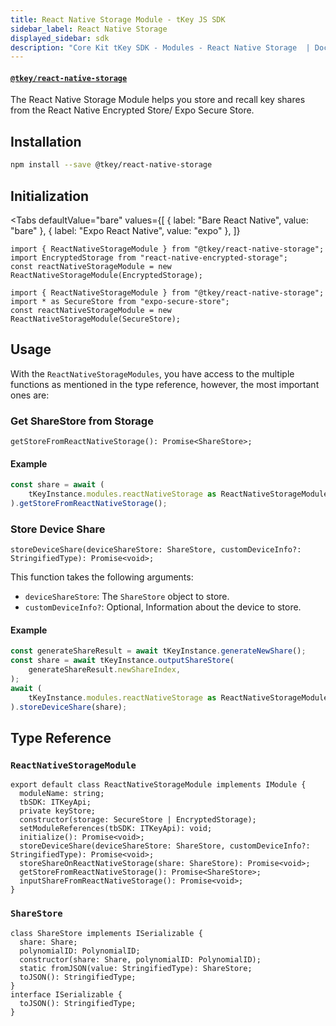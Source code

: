 ```yaml
---
title: React Native Storage Module - tKey JS SDK
sidebar_label: React Native Storage
displayed_sidebar: sdk
description: "Core Kit tKey SDK - Modules - React Native Storage  | Documentation - Web3Auth"
---
```



#### [`@tkey/react-native-storage`](https://npmjs.com/package/@tkey/react-native-storage)

The React Native Storage Module helps you store and recall key shares from the React Native Encrypted Store/ Expo Secure Store.

## Installation

```bash npm2yarn
npm install --save @tkey/react-native-storage
```

## Initialization

<Tabs
  defaultValue="bare"
  values={[
    { label: "Bare React Native", value: "bare" },
    { label: "Expo React Native", value: "expo" },
  ]}
>

<TabItem value="bare">

```tsx
import { ReactNativeStorageModule } from "@tkey/react-native-storage";
import EncryptedStorage from "react-native-encrypted-storage";
const reactNativeStorageModule = new ReactNativeStorageModule(EncryptedStorage);
```

</TabItem>

<TabItem value="expo">

```tsx
import { ReactNativeStorageModule } from "@tkey/react-native-storage";
import * as SecureStore from "expo-secure-store";
const reactNativeStorageModule = new ReactNativeStorageModule(SecureStore);
```

</TabItem>

</Tabs>

## Usage

With the `ReactNativeStorageModules`, you have access to the multiple functions as mentioned in the type reference, however, the most important ones
are:

### Get ShareStore from Storage

`getStoreFromReactNativeStorage(): Promise<ShareStore>;`

#### Example

```js
const share = await (
    tKeyInstance.modules.reactNativeStorage as ReactNativeStorageModule
).getStoreFromReactNativeStorage();
```

### Store Device Share

`storeDeviceShare(deviceShareStore: ShareStore, customDeviceInfo?: StringifiedType): Promise<void>;`

This function takes the following arguments:

- `deviceShareStore`: The `ShareStore` object to store.
- `customDeviceInfo?`: Optional, Information about the device to store.

#### Example

```js
const generateShareResult = await tKeyInstance.generateNewShare();
const share = await tKeyInstance.outputShareStore(
    generateShareResult.newShareIndex,
);
await (
    tKeyInstance.modules.reactNativeStorage as ReactNativeStorageModule
).storeDeviceShare(share);
```

## Type Reference

### `ReactNativeStorageModule`

```tsx
export default class ReactNativeStorageModule implements IModule {
  moduleName: string;
  tbSDK: ITKeyApi;
  private keyStore;
  constructor(storage: SecureStore | EncryptedStorage);
  setModuleReferences(tbSDK: ITKeyApi): void;
  initialize(): Promise<void>;
  storeDeviceShare(deviceShareStore: ShareStore, customDeviceInfo?: StringifiedType): Promise<void>;
  storeShareOnReactNativeStorage(share: ShareStore): Promise<void>;
  getStoreFromReactNativeStorage(): Promise<ShareStore>;
  inputShareFromReactNativeStorage(): Promise<void>;
}
```

### `ShareStore`

```tsx
class ShareStore implements ISerializable {
  share: Share;
  polynomialID: PolynomialID;
  constructor(share: Share, polynomialID: PolynomialID);
  static fromJSON(value: StringifiedType): ShareStore;
  toJSON(): StringifiedType;
}
interface ISerializable {
  toJSON(): StringifiedType;
}
```

